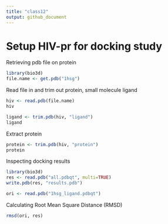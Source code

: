 ```yaml
---
title: "class12"
output: github_document
---
```



# Setup HIV-pr for docking study

Retrieving pdb file on protein
```r

library(bio3d)
file.name <- get.pdb("1hsg")

```

Read file in and trim out protein, small molecule ligand

```r
hiv <- read.pdb(file.name)
hiv
```

```r
ligand <- trim.pdb(hiv, "ligand")
ligand
```

Extract protein

```r
protein <- trim.pdb(hiv, "protein")
protein
```

Inspecting docking results

```r
library(bio3d) 
res <- read.pdb("all.pdbqt", multi=TRUE)
write.pdb(res, "results.pdb")

```

```r
ori <- read.pdb("1hsg_ligand.pdbqt")
```

Calculating Root Mean Square Distance (RMSD)

```r
rmsd(ori, res)
```


























































































